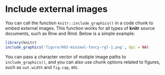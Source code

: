 # Include external images

You can call the function `knitr::include_graphics()` in a code chunk to embed external images. This function works for all types of **knitr** source documents, such as Rnw and Rmd. Below is a simple example:

```r
library(knitr)
include_graphics('figure/003-minimal-fancy-rgl-1.png', dpi = NA)
```

You can pass a character vector of mutiple image paths to `include_graphics()`, and you can also use chunk options related to figures, such as `out.width` and `fig.cap`, etc.
